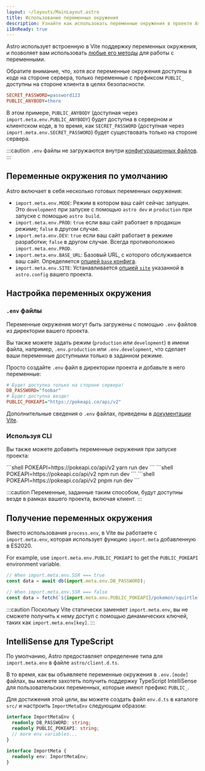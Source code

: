 ```yaml
---
layout: ~/layouts/MainLayout.astro
title: Использование переменных окружения
description: Узнайте как использовать переменные окружения в проекте Astro.
i18nReady: true
---
```


Astro использует встроенную в Vite поддержку переменных окружения, и позволяет вам использовать [любые его методы](https://vitejs.dev/guide/env-and-mode.html) для работы с переменными.

Обратите внимание, что, хотя _все_ переменные окружения доступны в коде на стороне сервера, только переменные с префиксом `PUBLIC_` доступны на стороне клиента в целях безопасности.

```ini title=".env"
SECRET_PASSWORD=password123
PUBLIC_ANYBODY=there
```

В этом примере, `PUBLIC_ANYBODY` (доступная через `import.meta.env.PUBLIC_ANYBODY`) будет доступна в серверном и клиентском коде, в то время, как `SECRET_PASSWORD` (доступная через `import.meta.env.SECRET_PASSWORD`) будет существовать только на стороне сервера.

:::caution
`.env` файлы не загружаются внутри [конфигурационных файлов](/ru/guides/configuring-astro/#environment-variables). 
:::

## Переменные окружения по умолчанию

Astro включает в себя несколько готовых переменных окружения:

- `import.meta.env.MODE`: Режим в котором ваш сайт сейчас запущен. Это `development` при запуске с помощью `astro dev` и `production` при запуске с помощью `astro build`.
- `import.meta.env.PROD`: `true` если ваш сайт работает в продакшн режиме; `false` в другом случае.
- `import.meta.env.DEV`: `true` если ваш сайт работает в режиме разработки; `false` в другом случае. Всегда противоположно `import.meta.env.PROD`.
- `import.meta.env.BASE_URL`: Базовый URL, с которого обслуживается ваш сайт. Определяется [опцией `base` конфига](/ru/reference/configuration-reference/#base).
- `import.meta.env.SITE`: Устанавливается [опцией `site`](/ru/reference/configuration-reference/#site) указанной в `astro.config` вашего проекта.

## Настройка переменных окружения

### `.env` файлы
Переменные окружения могут быть загружены с помощью `.env` файлов из директории вашего проекта.

Вы также можете задать режим (`production` или `development`) в имени файла, например, `.env.production` или `.env.development`, что сделает ваши переменные доступными только в заданном режиме.

Просто создайте `.env` файл в директории проекта и добавьте в него переменные:

```ini title=".env"
# Будет доступна только на стороне сервера!
DB_PASSWORD="foobar"
# Будет доступна везде!
PUBLIC_POKEAPI="https://pokeapi.co/api/v2"
```

Дополнительные сведения о `.env` файлах, приведены в [документации Vite](https://vitejs.dev/guide/env-and-mode.html#env-files).

### Используя CLI
Вы также можете добавить переменные окружения при запуске проекта:

<PackageManagerTabs>
 <Fragment slot="yarn">
    ```shell
    POKEAPI=https://pokeapi.co/api/v2 yarn run dev
    ```
 </Fragment>
 <Fragment slot="npm">
    ```shell
    POKEAPI=https://pokeapi.co/api/v2 npm run dev
    ```
 </Fragment>
 <Fragment slot="pnpm">
    ```shell
    POKEAPI=https://pokeapi.co/api/v2 pnpm run dev
    ```
 </Fragment>
</PackageManagerTabs>

:::caution
Переменные, заданные таким способом, будут доступны везде в рамках вашего проекта, включая клиент.
:::
## Получение переменных окружения

Вместо использования `process.env`, в Vite вы работаете с `import.meta.env`, которая использует функцию `import.meta` добавленную в ES2020.

For example, use `import.meta.env.PUBLIC_POKEAPI` to get the `PUBLIC_POKEAPI` environment variable.

```js /(?<!//.*)import.meta.env.[A-Z_]+/
// When import.meta.env.SSR === true
const data = await db(import.meta.env.DB_PASSWORD);

// When import.meta.env.SSR === false
const data = fetch(`${import.meta.env.PUBLIC_POKEAPI}/pokemon/squirtle`);
```

:::caution
Поскольку Vite статически заменяет `import.meta.env`, вы не сможете получить к нему доступ с помощью динамических ключей, таких как `import.meta.env[key]`.
:::

## IntelliSense для TypeScript

По умолчанию, Astro предоставляет определение типа для `import.meta.env` в файле `astro/client.d.ts`. 

В то время, как вы объявляете переменные окружения в `.env.[mode]` файлах, вы можете захотеть получить поддержку TypeScript IntelliSense для пользовательских переменных, которые имеют префикс `PUBLIC_`.

Для достижения этой цели, вы можете создать файл `env.d.ts` в каталоге `src/` и настроить `ImportMetaEnv` следующим образом:

```ts title="src/env.d.ts"
interface ImportMetaEnv {
  readonly DB_PASSWORD: string;
  readonly PUBLIC_POKEAPI: string;
  // more env variables...
}

interface ImportMeta {
  readonly env: ImportMetaEnv;
}
```
